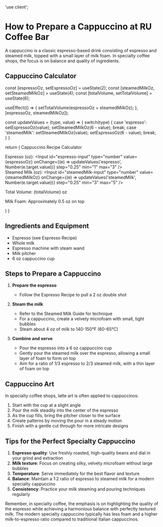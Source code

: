 'use client';


# How to Prepare a Cappuccino at RU Coffee Bar

A cappuccino is a classic espresso-based drink consisting of espresso and steamed milk, topped with a small layer of milk foam. In specialty coffee shops, the focus is on balance and quality of ingredients.

## Cappuccino Calculator

  const [espressoOz, setEspressoOz] = useState(2);
  const [steamedMilkOz, setSteamedMilkOz] = useState(4);
  const [totalVolume, setTotalVolume] = useState(6);

  useEffect(() => {
    setTotalVolume(espressoOz + steamedMilkOz);
  }, [espressoOz, steamedMilkOz]);

  const updateValues = (type, value) => {
    switch(type) {
      case 'espresso':
        setEspressoOz(value);
        setSteamedMilkOz(6 - value);
        break;
      case 'steamedMilk':
        setSteamedMilkOz(value);
        setEspressoOz(6 - value);
        break;
    }
  }

  return (
    <Card className="my-4">
      <CardHeader>
        <CardTitle>Cappuccino Recipe Calculator</CardTitle>
      </CardHeader>
      <CardContent>
        <div className="grid grid-cols-2 gap-4">
          <div>
            <label htmlFor="espresso-input">Espresso (oz):</label>
            <Input 
              id="espresso-input"
              type="number" 
              value={espressoOz} 
              onChange={(e) => updateValues('espresso', Number(e.target.value))}
              step="0.25"
              min="1"
              max="3"
            />
          </div>
          <div>
            <label htmlFor="steamedMilk-input">Steamed Milk (oz):</label>
            <Input 
              id="steamedMilk-input"
              type="number" 
              value={steamedMilkOz} 
              onChange={(e) => updateValues('steamedMilk', Number(e.target.value))}
              step="0.25"
              min="3"
              max="5"
            />
          </div>
        </div>
        <p className="mt-4">Total Volume: {totalVolume} oz</p>
        <p className="mt-2">Milk Foam: Approximately 0.5 oz on top</p>
      </CardContent>
    </Card>
  )
}

<CappuccinoCalculator />

## Ingredients and Equipment

- Espresso (see <Link href="/recipes/espresso">Espresso Recipe</Link>)
- Whole milk
- Espresso machine with steam wand
- Milk pitcher
- 6 oz cappuccino cup

## Steps to Prepare a Cappuccino

1. **Prepare the espresso**
   - Follow the <Link href="/recipes/espresso">Espresso Recipe</Link> to pull a 2 oz double shot

2. **Steam the milk**
   - Refer to the <Link href="/recipes/steamed-milk">Steamed Milk Guide</Link> for technique
   - For a cappuccino, create a velvety microfoam with small, tight bubbles
   - Steam about 4 oz of milk to 140-150°F (60-65°C)

3. **Combine and serve**
   - Pour the espresso into a 6 oz cappuccino cup
   - Gently pour the steamed milk over the espresso, allowing a small layer of foam to form on top
   - Aim for a ratio of 1/3 espresso to 2/3 steamed milk, with a thin layer of foam on top

## Cappuccino Art

In specialty coffee shops, latte art is often applied to cappuccinos:

1. Start with the cup at a slight angle
2. Pour the milk steadily into the center of the espresso
3. As the cup fills, bring the pitcher closer to the surface
4. Create patterns by moving the pour in a steady motion
5. Finish with a gentle cut through for more intricate designs

## Tips for the Perfect Specialty Cappuccino

1. **Espresso quality**: Use freshly roasted, high-quality beans and dial in your grind and extraction
2. **Milk texture**: Focus on creating silky, velvety microfoam without large bubbles
3. **Temperature**: Serve immediately for the best flavor and texture
4. **Balance**: Maintain a 1:2 ratio of espresso to steamed milk for a modern specialty cappuccino
5. **Consistency**: Practice your milk steaming and pouring techniques regularly

Remember, in specialty coffee, the emphasis is on highlighting the quality of the espresso while achieving a harmonious balance with perfectly textured milk. The modern specialty cappuccino typically has less foam and a higher milk-to-espresso ratio compared to traditional Italian cappuccinos.
